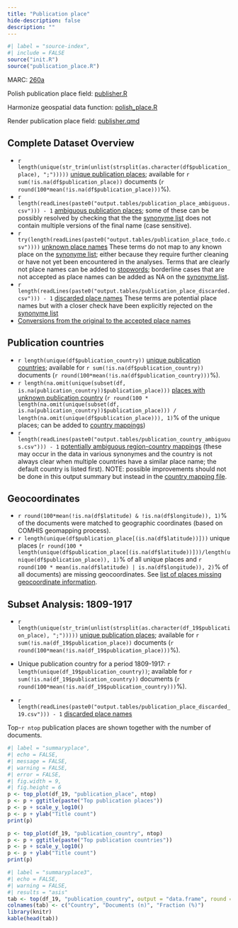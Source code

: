 ```yaml
---
title: "Publication place"
hide-description: false
description: ""
---
```


```r
#| label = "source-index",
#| include = FALSE
source("init.R")
source("publication_place.R")
```

MARC: [260a](https://www.loc.gov/marc/bibliographic/bd260.html)


Polish publication place field: [publisher.R](https://github.com/fennicahub/fennica/blob/master/inst/examples/publication_place.R)

Harmonize geospatial data function: [polish_place.R](https://github.com/fennicahub/fennica/blob/master/R/polish_place.R)

Render publication place field: [publisher.qmd](https://github.com/fennicahub/fennica/blob/master/inst/examples/publication_place.qmd)

## Complete Dataset Overview

-   `r length(unique(str_trim(unlist(strsplit(as.character(df$publication_place), ";")))))` [unique publication places](dataTable/data_table.html?path=../output.tables/publication_place_accepted.csv); available for `r sum(!is.na(df$publication_place))` documents (`r round(100*mean(!is.na(df$publication_place)))`%).
-   `r length(readLines(paste0("output.tables/publication_place_ambiguous.csv"))) - 1` [ambiguous publication places](dataTable/data_table.html?path=../output.tables/publication_place_ambiguous.csv); some of these can be possibly resolved by checking that the the [synonyme list](dataTable/data_table.html?path=../output.tables/PublicationPlaceSynonymes.csv) does not contain multiple versions of the final name (case sensitive).
-   `r try(length(readLines(paste0("output.tables/publication_place_todo.csv"))))` [unknown place names](dataTable/data_table.html?path=../output.tables/publication_place_todo.csv) These terms do not map to any known place on the [synonyme list](dataTable/data_table.html?path=../output.tables/PublicationPlaceSynonymes.csv); either because they require further cleaning or have not yet been encountered in the analyses. Terms that are clearly not place names can be added to [stopwords](dataTable/data_table.html?path=../output.tables/stopwords_for_place.csv); borderline cases that are not accepted as place names can be added as NA on the [synonyme list](dataTable/data_table.html?path=../output.tables/PublicationPlaceSynonymes.csv).
-   `r length(readLines(paste0("output.tables/publication_place_discarded.csv"))) - 1` [discarded place names](dataTable/data_table.html?path=../output.tables/publication_place_discarded.csv) These terms are potential place names but with a closer check have been explicitly rejected on the [synonyme list](dataTable/data_table.html?path=../output.tables/PublicationPlaceSynonymes.csv)
-   [Conversions from the original to the accepted place names](dataTable/data_table.html?path=../output.tables/publication_place_conversion_nontrivial.csv) <!-- * [Unit tests for place names](https://github.com/COMHIS/fennica/blob/master/inst/extdata/tests_place.csv) are automatically checked during package build -->

## Publication countries

-   `r length(unique(df$publication_country))` [unique publication countries](dataTable/data_table.html?path=../output.tables/publication_country_accepted.csv); available for `r sum(!is.na(df$publication_country))` documents (`r round(100*mean(!is.na(df$publication_country)))`%).
-   `r length(na.omit(unique(subset(df, is.na(publication_country))$publication_place)))` [places with unknown publication country](dataTable/data_table.html?path=../output.tables/publication_place_missingcountry.csv) (`r round(100 * length(na.omit(unique(subset(df, is.na(publication_country))$publication_place))) / length(na.omit(unique(df$publication_place))), 1)`% of the unique places; can be added to [country mappings](dataTable/data_table.html?path=../output.tables/reg2country.csv))
-   `r length(readLines(paste0("output.tables/publication_country_ambiguous.csv"))) - 1` [potentially ambiguous region-country mappings](dataTable/data_table.html?path=../output.tables/publication_country_ambiguous.csv) (these may occur in the data in various synonymes and the country is not always clear when multiple countries have a similar place name; the default country is listed first). NOTE: possible improvements should not be done in this output summary but instead in the [country mapping file](dataTable/data_table.html?path=../output.tables/reg2country.csv).

## Geocoordinates

-   `r round(100*mean(!is.na(df$latitude) & !is.na(df$longitude)), 1)`% of the documents were matched to geographic coordinates (based on COMHIS geomapping process).
-   `r length(unique(df$publication_place[(is.na(df$latitude))]))` unique places (`r round(100 * length(unique(df$publication_place[(is.na(df$latitude))]))/length(unique(df$publication_place)), 1)`% of all unique places and `r round(100 * mean(is.na(df$latitude) | is.na(df$longitude)), 2)`% of all documents) are missing geocoordinates. See [list of places missing geocoordinate information](dataTable/data_table.html?path=../output.tables/absentgeocoordinates.csv).

## Subset Analysis: 1809-1917

-   `r length(unique(str_trim(unlist(strsplit(as.character(df_19$publication_place), ";")))))` [unique publication places](dataTable/data_table.html?path=../output.tables/publication_place_accepted_19.csv); available for `r sum(!is.na(df_19$publication_place))` documents (`r round(100*mean(!is.na(df_19$publication_place)))`%).

-   Unique publication country for a period 1809-1917: `r length(unique(df_19$publication_country))`; available for `r sum(!is.na(df_19$publication_country))` documents (`r round(100*mean(!is.na(df_19$publication_country)))`%).

-   `r length(readLines(paste0("output.tables/publication_place_discarded_19.csv"))) - 1` [discarded place names](dataTable/data_table.html?path=../output.tables/publication_place_discarded_19.csv)

Top-`r ntop` publication places are shown together with the number of documents.

```r
#| label = "summaryplace",
#| echo = FALSE,
#| message = FALSE,
#| warning = FALSE,
#| error = FALSE,
#| fig.width = 9,
#| fig.height = 6
p <- top_plot(df_19, "publication_place", ntop)
p <- p + ggtitle(paste("Top publication places"))
p <- p + scale_y_log10()
p <- p + ylab("Title count")
print(p)

p <- top_plot(df_19, "publication_country", ntop)
p <- p + ggtitle(paste("Top publication countries"))
p <- p + scale_y_log10()
p <- p + ylab("Title count")
print(p)
```

```r
#| label = "summaryplace3",
#| echo = FALSE,
#| warning = FALSE,
#| results = "asis"
tab <- top(df_19, "publication_country", output = "data.frame", round = 1)
colnames(tab) <- c("Country", "Documents (n)", "Fraction (%)")
library(knitr)
kable(head(tab))
```
